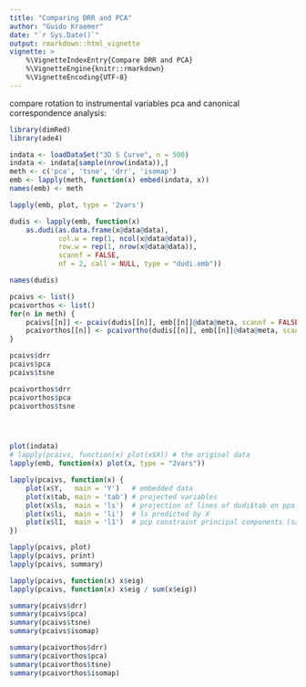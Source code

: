```yaml
---
title: "Comparing DRR and PCA"
author: "Guido Kraemer"
date: "`r Sys.Date()`"
output: rmarkdown::html_vignette
vignette: >
    %\VignetteIndexEntry{Compare DRR and PCA}
    %\VignetteEngine{knitr::rmarkdown}
    %\VignetteEncoding{UTF-8}
---
```


compare rotation to instrumental variables pca and canonical
correspondence analysis:


```r
library(dimRed)
library(ade4)

indata <- loadDataSet("3D S Curve", n = 500)
indata <- indata[sample(nrow(indata)),]
meth <- c('pca', 'tsne', 'drr', 'isomap')
emb <- lapply(meth, function(x) embed(indata, x))
names(emb) <- meth
```

```r
lapply(emb, plot, type = '2vars')
```

```r

dudis <- lapply(emb, function(x)
    as.dudi(as.data.frame(x@data@data),
            col.w = rep(1, ncol(x@data@data)),
            row.w = rep(1, nrow(x@data@data)),
            scannf = FALSE,
            nf = 2, call = NULL, type = "dudi.emb"))

names(dudis)

pcaivs <- list()
pcaivorthos <- list()
for(n in meth) {
    pcaivs[[n]] <- pcaiv(dudis[[n]], emb[[n]]@data@meta, scannf = FALSE)
    pcaivorthos[[n]] <- pcaivortho(dudis[[n]], emb[[n]]@data@meta, scannf = FALSE)
}
```

```r
pcaivs$drr
pcaivs$pca
pcaivs$tsne

pcaivorthos$drr
pcaivorthos$pca
pcaivorthos$tsne




plot(indata)
# lapply(pcaivs, function(x) plot(x$X)) # the original data
lapply(emb, function(x) plot(x, type = "2vars"))

lapply(pcaivs, function(x) {
    plot(x$Y,   main = 'Y')   # embedded data
    plot(x$tab, main = 'tab') # projected variables
    plot(x$ls,  main = 'ls')  # projection of lines of dudi$tab on ppa
    plot(x$li,  main = 'li')  # ls predicted by X
    plot(x$l1,  main = 'l1')  # pcp constraint principal components (same as li
}) 

lapply(pcaivs, plot)
lapply(pcaivs, print)
lapply(pcaivs, summary)

lapply(pcaivs, function(x) x$eig)
lapply(pcaivs, function(x) x$eig / sum(x$eig))

summary(pcaivs$drr)
summary(pcaivs$pca)
summary(pcaivs$tsne)
summary(pcaivs$isomap)

summary(pcaivorthos$drr)
summary(pcaivorthos$pca)
summary(pcaivorthos$tsne)
summary(pcaivorthos$isomap)


```


